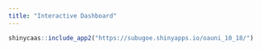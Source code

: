 ```yaml
---
title: "Interactive Dashboard"
---
```


```r
shinycaas::include_app2("https://subugoe.shinyapps.io/oauni_10_18/")
```
